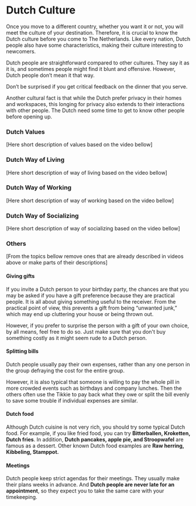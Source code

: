 
# Dutch Culture
Once you move to a different country, whether you want it or not, you will meet the culture of your destination. Therefore, it is crucial to know the Dutch culture before you come to The Netherlands. Like every nation, Dutch people also have some characteristics, making their culture interesting to newcomers. 

Dutch people are straightforward compared to other cultures. They say it as it is, and sometimes people might find it blunt and offensive. However, Dutch people don’t mean it that way. 

<Callout>
  Don’t be surprised if you get critical feedback on the dinner that you serve. 
</Callout>

Another cultural fact is that while the Dutch prefer privacy in their homes and workspaces, this longing for privacy also extends to their interactions with other people. The Dutch need some time to get to know other people before opening up.

### Dutch Values
[Here short description of values based on the video bellow]
<Youtube id="BslPo-22U2g" />

### Dutch Way of Living
[Here short description of way of living based on the video bellow]
<Youtube id="PeJMjZOOtAA" />

### Dutch Way of Working
[Here short description of way of working based on the video bellow]
<Youtube id="xEsgF5xqde8" />

### Dutch Way of Socializing
[Here short description of way of socializing based on the video bellow]
<Youtube id="fvaVT2HRBAQ" />


### Others
[From the topics bellow remove ones that are already described in videos above or make parts of their descriptions]
#### Giving gifts
If you invite a Dutch person to your birthday party, the chances are that you may be asked if you have a gift preference because they are practical people. It is all about giving something useful to the receiver. From the practical point of view, this prevents a gift from being “unwanted junk,” which may end up cluttering your house or being thrown out.

However, if you prefer to surprise the person with a gift of your own choice, by all means, feel free to do so. Just make sure that you don't buy something costly as it might seem rude to a Dutch person.

#### Splitting bills
Dutch people usually pay their own expenses, rather than any one person in the group defraying the cost for the entire group. 

However, it is also typical that someone is willing to pay the whole pill in more crowded events such as birthdays and company lunches. Then the others often use the Tikkie to pay back what they owe or split the bill evenly to save some trouble if individual expenses are similar.

#### Dutch food
Although Dutch cuisine is not very rich, you should try some typical Dutch food. For example, if you like fried food, you can try **Bitterballen, Kroketten, Dutch fries**. In addition, **Dutch pancakes, apple pie, and Stroopwafel** are famous as a dessert. Other known Dutch food examples are **Raw herring, Kibbeling, Stamppot.**

#### Meetings
Dutch people keep strict agendas for their meetings. They usually make their plans weeks in advance. And **Dutch people are never late for an appointment**, so they expect you to take the same care with your timekeeping. 
